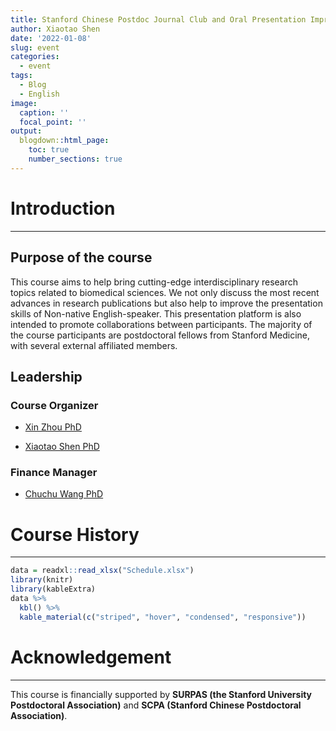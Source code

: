 ```yaml
---
title: Stanford Chinese Postdoc Journal Club and Oral Presentation Improvement
author: Xiaotao Shen
date: '2022-01-08'
slug: event
categories:
  - event
tags:
  - Blog
  - English
image:
  caption: ''
  focal_point: ''
output:
  blogdown::html_page:
    toc: true
    number_sections: true
---
```


# **Introduction**

---

## **Purpose of the course**

This course aims to help bring cutting-edge interdisciplinary research topics related to biomedical sciences. We not only discuss the most recent advances in research publications but also help to improve the presentation skills of Non-native English-speaker. This presentation platform is also intended to promote collaborations between participants. The majority of the course participants are postdoctoral fellows from Stanford Medicine, with several external affiliated members.

## **Leadership**

### **Course Organizer**

* [Xin Zhou PhD](https://www.linkedin.com/in/xinzhou-uchc/)

* [Xiaotao Shen PhD](https://www.shenxt.info/)

### **Finance Manager**

* [Chuchu Wang PhD](https://www.linkedin.com/in/chuchu-wang-71331190/)

# **Course History**

---

```r
data = readxl::read_xlsx("Schedule.xlsx")
library(knitr)
library(kableExtra)
data %>%
  kbl() %>%
  kable_material(c("striped", "hover", "condensed", "responsive"))
```

# **Acknowledgement**

---

This course is financially supported by **SURPAS (the Stanford University Postdoctoral Association)** and **SCPA (Stanford Chinese Postdoctoral Association)**.